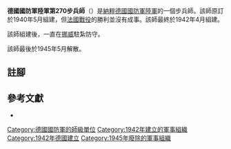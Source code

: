 {{infobox military unit
|unit_name = 德國國防軍陸軍第270步兵師
|image =
|image_size =
|dates = 1942年4月至1945年5月
|country = {{flag|Nazi Germany}}
|branch = [[納粹德國陸軍|陸軍]]
|type = [[步兵|步兵]]
|role =
|size = [[师_(军队)|師]]
|command_structure =
|garrison =
|garrison_label =
|nickname =
|motto =
|colors =
|colors_label =
|march =
|mascot =
|battles =
}}

'''德國國防軍陸軍第270步兵師'''（{{lang-de|'''270. Infanterie-Division'''}}）是[[納粹德國|納粹德國]][[德國國防軍|國防軍]][[納粹德國陸軍|陸軍]]的一個步兵師。該師原訂於1940年5月組建，但[[法國戰役|法國戰役]]的勝利並沒有成事。該師最終於1942年4月組建{{cfn|Mitcham|y=2007}}。

該師組建後，一直在[[挪威|挪威]]駐紮防守。

該師最後於1945年5月解散。

== 註腳 ==
{{reflist}}

== 參考文獻 ==
* {{Cite book|last=Mitcham |first=Samuel W., Jr.|author-link=Samuel W. Mitcham|title=German Order of Battle, Volume One: 1st – 290th Infantry Divisions in WWII|year=2007|publisher=Stackpole Books|location=PA; United States of America|isbn=978-0-8117-3416-5|ref={{sfnRef|Mitcham|y=2007}}}}

{{mil-stub}}
{{德國國防軍陸軍的步兵師}}
[[Category:德國國防軍的師級單位|Category:德國國防軍的師級單位]]
[[Category:1942年建立的軍事組織|Category:1942年建立的軍事組織]]
[[Category:1942年德國建立|Category:1942年德國建立]]
[[Category:1945年廢除的軍事組織|Category:1945年廢除的軍事組織]]